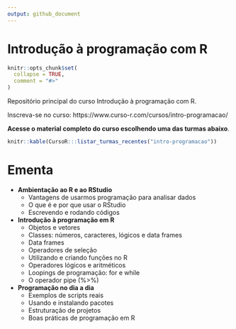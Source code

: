 ```yaml
---
output: github_document
---
```


# Introdução à programação com R

<!-- README.md is generated from README.Rmd. Please edit that file -->

```r
knitr::opts_chunk$set(
  collapse = TRUE,
  comment = "#>"
)
```

Repositório principal do curso Introdução à programação com R.

Inscreva-se no curso: https://www.curso-r.com/cursos/intro-programacao/

**Acesse o material completo do curso escolhendo uma das turmas abaixo**.

```r
knitr::kable(CursoR:::listar_turmas_recentes("intro-programacao"))
```

# Ementa

- **Ambientação ao R e ao RStudio**
  - Vantagens de usarmos programação para analisar dados
  - O que é e por que usar o RStudio
  - Escrevendo e rodando códigos
- **Introdução à programação em R**
  - Objetos e vetores
  - Classes: números, caracteres, lógicos e data frames
  - Data frames
  - Operadores de seleção
  - Utilizando e criando funções no R
  - Operadores lógicos e aritméticos
  - Loopings de programação: for e while
  - O operador pipe (%>%)
- **Programação no dia a dia**
  - Exemplos de scripts reais
  - Usando e instalando pacotes
  - Estruturação de projetos
  - Boas práticas de programação em R